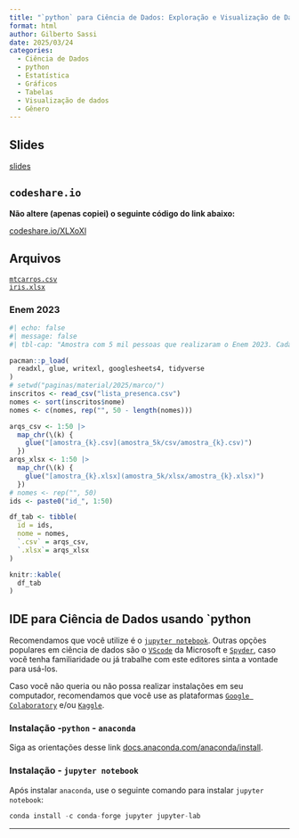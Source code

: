 ```yaml
---
title: "`python` para Ciência de Dados: Exploração e Visualização de Dados"
format: html
author: Gilberto Sassi
date: 2025/03/24
categories:
  - Ciência de Dados
  - python
  - Estatística
  - Gráficos
  - Tabelas
  - Visualização de dados
  - Gênero
---
```


## Slides

[slides](slides.html){target="_blank"}

## `codeshare.io`

**Não altere (apenas copiei) o seguinte código do link abaixo:**

[codeshare.io/XLXoXl](https://codeshare.io/XLXoXl){target="_blank"}

## Arquivos

[`mtcarros.csv`](mtcarros.csv)<br>
[`iris.xlsx`](iris.xlsx)

### Enem 2023

```r
#| echo: false
#| message: false
#| tbl-cap: "Amostra com 5 mil pessoas que realizaram o Enem 2023. Cada participantes deste curso tem sua própria amostra."

pacman::p_load(
  readxl, glue, writexl, googlesheets4, tidyverse
)
# setwd("paginas/material/2025/marco/")
inscritos <- read_csv("lista_presenca.csv")
nomes <- sort(inscritos$nome)
nomes <- c(nomes, rep("", 50 - length(nomes)))

arqs_csv <- 1:50 |>
  map_chr(\(k) {
    glue("[amostra_{k}.csv](amostra_5k/csv/amostra_{k}.csv)")
  })
arqs_xlsx <- 1:50 |>
  map_chr(\(k) {
    glue("[amostra_{k}.xlsx](amostra_5k/xlsx/amostra_{k}.xlsx)")
  })
# nomes <- rep("", 50)
ids <- paste0("id_", 1:50)

df_tab <- tibble(
  id = ids,
  nome = nomes,
  `.csv` = arqs_csv,
  `.xlsx`= arqs_xlsx
)

knitr::kable(
  df_tab
)
```


## IDE para Ciência de Dados usando `python

Recomendamos que você utilize é o [`jupyter notebook`](https://jupyter.org/install){target="_blank"}. Outras opções populares em ciência de dados são o [`VScode`](https://code.visualstudio.com/Download){target="_blank"} da Microsoft e [`Spyder`](https://www.spyder-ide.org/download/){target="_blank"}, caso você tenha familiaridade ou já trabalhe com este editores sinta a vontade para usá-los.

Caso você não queria ou não possa realizar instalações em seu computador, recomendamos que você use as plataformas [`Google Colaboratory`](https://colab.research.google.com/){target="_blank"} e/ou [`Kaggle`](https://www.kaggle.com/){target="_blank"}. 

### Instalação -`python` - `anaconda`

Siga as orientações desse link [docs.anaconda.com/anaconda/install](https://docs.anaconda.com/anaconda/install/){target="_blank"}.

### Instalação - `jupyter notebook`

Após instalar `anaconda`, use o seguinte comando para instalar `jupyter notebook`:

```python
conda install -c conda-forge jupyter jupyter-lab
```

---
